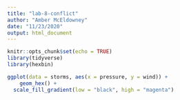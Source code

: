```yaml
---
title: "lab-8-conflict"
author: "Amber McEldowney"
date: "11/23/2020"
output: html_document
---
```


```r
knitr::opts_chunk$set(echo = TRUE)
library(tidyverse)
library(hexbin)
```
```r

ggplot(data = storms, aes(x = pressure, y = wind)) +
	geom_hex() +
  scale_fill_gradient(low = "black", high = "magenta") 

```

